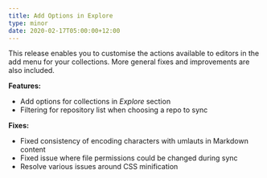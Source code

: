 ```yaml
---
title: Add Options in Explore
type: minor
date: 2020-02-17T05:00:00+12:00
---
```


This release enables you to customise the actions available to editors in the add menu for your collections. More general fixes and improvements are also included.

**Features:**

* Add options for collections in *Explore* section
* Filtering for repository list when choosing a repo to sync

**Fixes:**

* Fixed consistency of encoding characters with umlauts in Markdown content
* Fixed issue where file permissions could be changed during sync
* Resolve various issues around CSS minification
